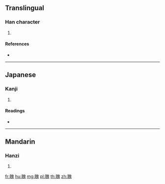 {{character info/new}}
==Translingual==

===Han character===
{{Han char|rn=128|rad=耳|as=10|sn=16|four=|canj=SJHUI}}

# {{defn|Han|sort=耳10}}

====References====
* {{Han ref|kx=0969.030|dkj=29146|hdz=42793.100|uh=806D|ud=32877}}

----

==Japanese==

===Kanji===
{{ja-kanji|grade=|rs=耳10}}

# {{defn|lang=ja|sort=耳10}}

====Readings====
* {{ja-readings|on=[[き]] (ki)|kun=[[はじる]] (hajiru)|nanori=}}

----

==Mandarin==

===Hanzi===
{{cmn-hanzi|pin=[[kuì]] ([[kui4]])|wg=k'uei<sup>4</sup>}}

# {{defn|lang=cmn|sort=耳10}}

[[fr:聭]]
[[hu:聭]]
[[mg:聭]]
[[pl:聭]]
[[th:聭]]
[[zh:聭]]